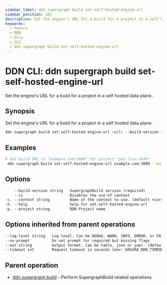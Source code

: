 ```yaml
---
sidebar_label: ddn supergraph build set-self-hosted-engine-url
sidebar_position: 101
description: Set the engine's URL for a build for a project in a self hosted data plane. using the DDN CLI
keywords:
  - hasura
  - DDN
  - docs
  - CLI
  - ddn supergraph build set-self-hosted-engine-url
---
```


# DDN CLI: ddn supergraph build set-self-hosted-engine-url

Set the engine's URL for a build for a project in a self hosted data plane..

## Synopsis

Set the engine's URL for a build for a project in a self hosted data plane.

```bash
ddn supergraph build set-self-hosted-engine-url <url> --build-version <build-version> [flags]
```

## Examples

```bash
# Set build URL to "example.com:3000" for project "pet-lion-2649"
 ddn supergraph build set-self-hosted-engine-url example.com:3000 --build-version <build-version> --project pet-lion-2649
```

## Options

```sass
    --build-version string   SupergraphBuild version (required)
    --ci                     Disables the use of context
-c, --context string         Name of the context to use. (default <current_context>)
-h, --help                   help for set-self-hosted-engine-url
-p, --project string         DDN Project name
```

## Options inherited from parent operations

```sass
--log-level string   Log level. Can be DEBUG, WARN, INFO, ERROR, or FATAL. (default "INFO")
--no-prompt          Do not prompt for required but missing flags
--out string         Output format. Can be table, json or yaml. (default "table")
--timeout int        Request timeout in seconds [env: HASURA_DDN_TIMEOUT] (default 100)
```

## Parent operation

- [ddn supergraph build](/cli/commands/ddn_supergraph_build) - Perform SupergraphBuild related operations
